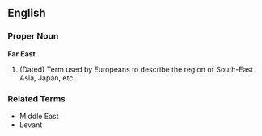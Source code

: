 ==English==
===Proper Noun===
'''Far East'''
# (Dated) Term used by Europeans to describe the region of South-East Asia, Japan, etc.
===Related Terms===
*Middle East
*Levant